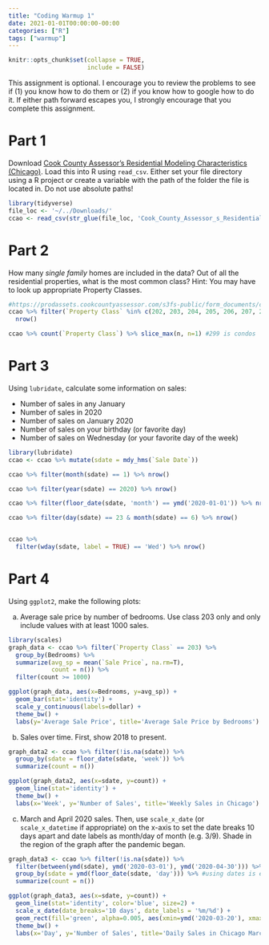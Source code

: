 ```yaml
---
title: "Coding Warmup 1"
date: 2021-01-01T00:00:00-00:00
categories: ["R"]
tags: ["warmup"]
---
```


```r
knitr::opts_chunk$set(collapse = TRUE,
                      include = FALSE)
```

This assignment is optional. I encourage you to review the problems to see if (1) you know how to do them or (2) if you know how to google how to do it. If either path forward escapes you, I strongly encourage that you complete this assignment.

# Part 1

Download [Cook County Assessor's Residential Modeling Characteristics (Chicago)](https://datacatalog.cookcountyil.gov/Property-Taxation/Cook-County-Assessor-s-Residential-Modeling-Charac/8f9d-wy2d). Load this into R using `read_csv`. Either set your file directory using a R project or create a variable with the path of the folder the file is located in. Do not use absolute paths!

```r
library(tidyverse)
file_loc <- '~/../Downloads/'
ccao <- read_csv(str_glue(file_loc, 'Cook_County_Assessor_s_Residential_Modeling_Characteristics__Chicago_.csv'))
```

# Part 2

How many *single family* homes are included in the data? Out of all the residential properties, what is the most common class? Hint: You may have to look up appropriate Property Classes.

```r
#https://prodassets.cookcountyassessor.com/s3fs-public/form_documents/classcode.pdf
ccao %>% filter(`Property Class` %in% c(202, 203, 204, 205, 206, 207, 208, 209, 210, 234, 278)) %>%
  nrow()

ccao %>% count(`Property Class`) %>% slice_max(n, n=1) #299 is condos
```

# Part 3

Using `lubridate`, calculate some information on sales:

- Number of sales in any January
- Number of sales in 2020
- Number of sales on January 2020
- Number of sales on your birthday (or favorite day)
- Number of sales on Wednesday (or your favorite day of the week)


```r
library(lubridate)
ccao <- ccao %>% mutate(sdate = mdy_hms(`Sale Date`))

ccao %>% filter(month(sdate) == 1) %>% nrow()

ccao %>% filter(year(sdate) == 2020) %>% nrow()

ccao %>% filter(floor_date(sdate, 'month') == ymd('2020-01-01')) %>% nrow()

ccao %>% filter(day(sdate) == 23 & month(sdate) == 6) %>% nrow()


ccao %>% 
  filter(wday(sdate, label = TRUE) == 'Wed') %>% nrow()

```

# Part 4

Using `ggplot2`, make the following plots:

a) Average sale price by number of bedrooms. Use class 203 only and only include values with at least 1000 sales.

```r
library(scales)
graph_data <- ccao %>% filter(`Property Class` == 203) %>% 
  group_by(Bedrooms) %>%
  summarize(avg_sp = mean(`Sale Price`, na.rm=T),
            count = n()) %>%
  filter(count >= 1000)

ggplot(graph_data, aes(x=Bedrooms, y=avg_sp)) +
  geom_bar(stat='identity') +
  scale_y_continuous(labels=dollar) +
  theme_bw() +
  labs(y='Average Sale Price', title='Average Sale Price by Bedrooms')
```

b) Sales over time. First, show 2018 to present. 

```r
graph_data2 <- ccao %>% filter(!is.na(sdate)) %>%
  group_by(sdate = floor_date(sdate, 'week')) %>% 
  summarize(count = n())

ggplot(graph_data2, aes(x=sdate, y=count)) +
  geom_line(stat='identity') +
  theme_bw() +
  labs(x='Week', y='Number of Sales', title='Weekly Sales in Chicago')
```

c) March and April 2020 sales. Then, use `scale_x_date` (or `scale_x_datetime` if appropriate) on the x-axis to set the date breaks 10 days apart and date labels as month/day of month (e.g. 3/9). Shade in the region of the graph after the pandemic began.

```r
graph_data3 <- ccao %>% filter(!is.na(sdate)) %>%
  filter(between(ymd(sdate), ymd('2020-03-01'), ymd('2020-04-30'))) %>% #a more natural way to do this
  group_by(sdate = ymd(floor_date(sdate, 'day'))) %>% #using dates is easier instead of datetimes sometimes
  summarize(count = n())

ggplot(graph_data3, aes(x=sdate, y=count)) +
  geom_line(stat='identity', color='blue', size=2) +
  scale_x_date(date_breaks='10 days', date_labels = '%m/%d') +
  geom_rect(fill='green', alpha=0.005, aes(xmin=ymd('2020-03-20'), xmax=ymd('2020-04-30'), ymin=0, ymax=max(graph_data3$count))) +
  theme_bw() +
  labs(x='Day', y='Number of Sales', title='Daily Sales in Chicago March/April 2020', subtitle='Pandemic (shaded region)')
```

